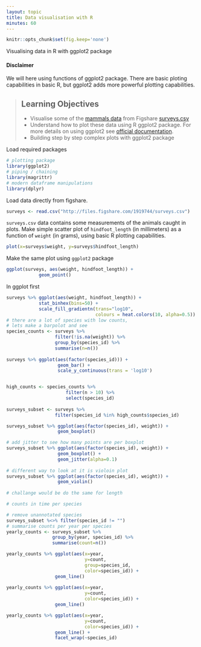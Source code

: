 ```yaml
---
layout: topic
title: Data visualisation with R 
minutes: 60
---
```


```r
knitr::opts_chunk$set(fig.keep='none')
```

Visualising data in R with ggplot2 package

#### Disclaimer

We will here using functions of ggplot2 package. There are basic ploting capabilities
in basic R, but ggplot2 adds more powerful plotting capabilities.

> ## Learning Objectives
>
> * Visualise some of the [mammals data](http://figshare.com/articles/Portal_Project_Teaching_Database/1314459) from Figshare [surveys.csv](http://files.figshare.com/1919744/surveys.csv)
> * Understand how to plot these data using R ggplot2 package. For more details on using ggplot2 see [official documentation](http://docs.ggplot2.org/current/).
> * Building step by step complex plots with ggplot2 package

Load required packages
```r
# plotting package
library(ggplot2)
# piping / chaining
library(magrittr)
# modern dataframe manipulations
library(dplyr)
```

Load data directly from figshare.
```r
surveys <- read.csv("http://files.figshare.com/1919744/surveys.csv")
```
`surveys.csv` data contains some measurements of the animals caught in plots.
Make simple scatter plot of `hindfoot_length` (in millimeters) as a function of `weight`
(in grams), using basic R plotting capabilities.
```r
plot(x=surveys$weight, y=surveys$hindfoot_length)
```
Make the same plot using `ggplot2` package
```r
ggplot(surveys, aes(weight, hindfoot_length)) +
            geom_point()
```
In ggplot first 
```r
surveys %>% ggplot(aes(weight, hindfoot_length)) +
            stat_binhex(bins=50) +
            scale_fill_gradientn(trans="log10",
                                 colours = heat.colors(10, alpha=0.5))
# there are a lot of species with low counts,
# lets make a barpolot and see
species_counts <- surveys %>% 
                  filter(!is.na(weight)) %>%
                  group_by(species_id) %>%
                  summarise(n=n())
                  
surveys %>% ggplot(aes(factor(species_id))) +
                   geom_bar() +
                   scale_y_continuous(trans = 'log10')


high_counts <- species_counts %>%
                      filter(n > 10) %>%
                      select(species_id)
                      
surveys_subset <- surveys %>%
                  filter(species_id %in% high_counts$species_id)

surveys_subset %>% ggplot(aes(factor(species_id), weight)) +
                   geom_boxplot()

# add jitter to see how many points are per boxplot
surveys_subset %>% ggplot(aes(factor(species_id), weight)) +
                   geom_boxplot() +                  
                   geom_jitter(alpha=0.1)
                   
# different way to look at it is violoin plot                 
surveys_subset %>% ggplot(aes(factor(species_id), weight)) +
                   geom_violin()        
                   
# challange would be do the same for length  

# counts in time per species

# remove unannotated species
surveys_subset %<>% filter(species_id != "")
# summarise counts per year per species
yearly_counts <- surveys_subset %>%
                 group_by(year, species_id) %>%
                 summarise(count=n())

yearly_counts %>% ggplot(aes(x=year,
                             y=count,
                             group=species_id,
                             color=species_id)) +
                  geom_line()
                  
yearly_counts %>% ggplot(aes(x=year,
                             y=count,
                             color=species_id)) +
                  geom_line()

yearly_counts %>% ggplot(aes(x=year,
                             y=count,
                             color=species_id)) +
                  geom_line() +
                  facet_wrap(~species_id)

```
